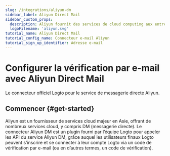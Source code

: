 ```yaml
---
slug: /integrations/aliyun-dm
sidebar_label: Aliyun Direct Mail
sidebar_custom_props:
  description: Aliyun fournit des services de cloud computing aux entreprises en ligne. (Aliyun provides cloud computing services to online businesses.)
  logoFilename: 'aliyun.svg'
tutorial_name: Aliyun Direct Mail
tutorial_config_name: Connecteur e-mail Aliyun
tutorial_sign_up_identifier: Adresse e-mail
---
```




# Configurer la vérification par e-mail avec Aliyun Direct Mail

Le connecteur officiel Logto pour le service de messagerie directe Aliyun.

<GuideTip />

## Commencer \{#get-started}

Aliyun est un fournisseur de services cloud majeur en Asie, offrant de nombreux services cloud, y compris DM (messagerie directe). Le connecteur Aliyun DM est un plugin fourni par l’équipe Logto pour appeler les API du service Aliyun DM, grâce auquel les utilisateurs finaux Logto peuvent s’inscrire et se connecter à leur compte Logto via un code de vérification par e-mail (ou en d’autres termes, un code de vérification).

<Integration />
